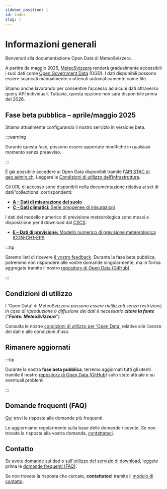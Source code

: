 ```yaml
---
sidebar_position: 1
id: index
slug: /
---
```


# Informazioni generali

Benvenuti alla documentazione Open Data di MeteoSvizzera.

A partire da maggio 2025, [MeteoSvizzera](https://www.meteosvizzera.admin.ch/chi-siamo/mandato-legale.html) renderà gradualmente accessibili i suoi dati come [Open Government Data](https://www.bfs.admin.ch/bfs/it/home/servizi/ogd/in-breve.html) (OGD). I dati disponibili possono essere scaricati manualmente o ottenuti automaticamente come file.

Stiamo anche lavorando per consentire l’accesso ad alcuni dati attraverso query API individuali. Tuttavia, questa opzione non sarà disponibile prima del 2026.

## Fase beta pubblica – aprile/maggio 2025

Stiamo attualmente configurando il nostro servizio in versione beta.

:::warning

Durante questa fase, possono essere apportate modifiche in qualsiasi momento senza preavviso.

:::

È già possibile accedere ai Open Data disponibili tramite l'[API STAC di geo.admin.ch](/general/download). Leggere le [Condizioni di utilizzo dell’infrastruttura](/general/terms-of-use#4-utilizzo-dell-infrastruttura).

Gli URL di accesso sono disponibili nella documentazione relativa ai set di dati/'collections' corrispondenti:
- [**A – Dati di misurazione del suolo**](/a-data-groundbased)
- [**C – Dati climatici:** Serie omogenee di misurazioni](/c-climate-data)

I dati del modello numerico di previsione meteorologica sono messi a disposizione per il download dal [CSCS](https://www.cscs.ch):
- [**E – Dati di previsione:** Modello numerico di previsione meteorologica ICON-CH1-EPS](/e-forecast-data)

:::tip

Saremo lieti di ricevere [il vostro feedback](/general/contact). Durante la fase beta pubblica, potremmo non rispondere alle vostre domande singolarmente, ma in forma aggregata tramite il nostro [repository di Open Data (GitHub)](https://github.com/MeteoSwiss/opendata/discussions/categories/public-beta-april-2025).

:::


## Condizioni di utilizzo

I 'Open Data' di MeteoSvizzera *possono essere riutilizzati senza restrizioni; in caso di riproduzione o diffusione dei dati è necessario **citare la fonte** (“**Fonte: MeteoSvizzera**”).*

Consulta le nostre [condizioni di utilizzo per 'Open Data'](/general/terms-of-use) relative alle licenze dei dati e alle condizioni d'uso.


## Rimanere aggiornati
<!-- Lo stato operativo **è disponibile** alla voce [Download API Status & Contatto](/general/status) *[a breve]* -->

:::tip

Durante la nostra **fase beta pubblica**, terremo aggiornati tutti gli utenti tramite il nostro [repository di Open Data (GitHub)](https://github.com/MeteoSwiss/opendata/discussions/categories/public-beta-april-2025) sullo stato attuale e su eventuali problemi.

:::

<!-- Teniamo aggiornati gli interessati e gli utenti sui nostri piani e sulle modifiche: **registrati** alla [nostra newsletter](#) *[disponibile a breve]* -->


## Domande frequenti (FAQ)

[Qui](/general/faq) trovi le risposte alle domande più frequenti. 

Le aggiorniamo regolarmente sulla base delle domande ricevute. Se non trovate la risposta alla vostra domanda, [contattateci](/general/contact).


## Contatto

Se avete [domande sui dati](/a-data-groundbased) o [sull'utilizzo del servizio di download](/general/download), leggete prima le [domande frequenti (FAQ)](general/faq). 

Se non trovate la risposta che cercate, **contattateci** tramite il [modulo di contatto](https://www.meteosvizzera.admin.ch/chi-siamo/contatto/formulario-di-contatto.html).
